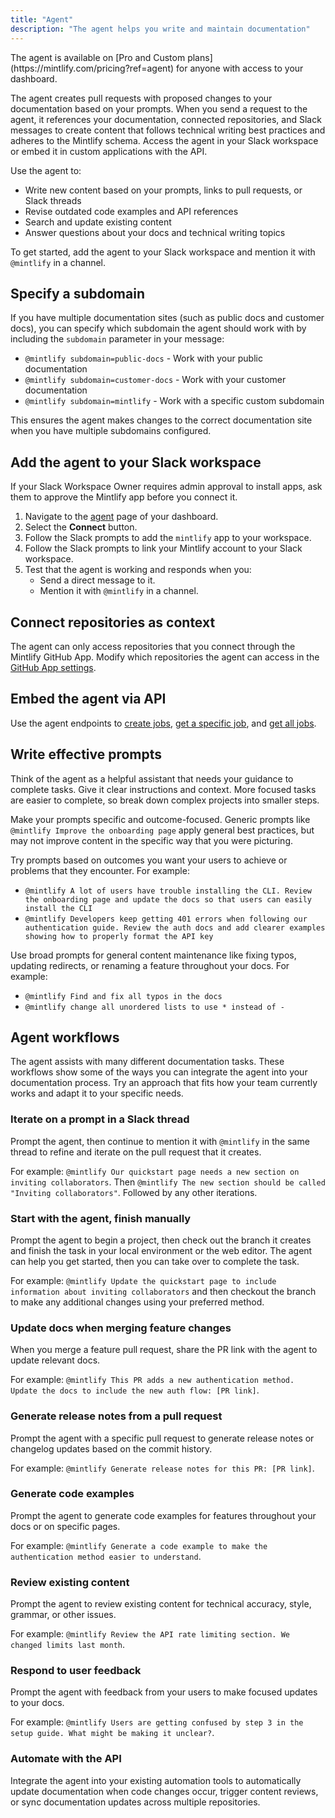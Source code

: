 ```yaml
---
title: "Agent"
description: "The agent helps you write and maintain documentation"
---
```


<Info>
  The agent is available on [Pro and Custom plans](https://mintlify.com/pricing?ref=agent) for anyone with access to your dashboard.
</Info>

The agent creates pull requests with proposed changes to your documentation based on your prompts. When you send a request to the agent, it references your documentation, connected repositories, and Slack messages to create content that follows technical writing best practices and adheres to the Mintlify schema. Access the agent in your Slack workspace or embed it in custom applications with the API.

Use the agent to:

- Write new content based on your prompts, links to pull requests, or Slack threads
- Revise outdated code examples and API references
- Search and update existing content
- Answer questions about your docs and technical writing topics

To get started, add the agent to your Slack workspace and mention it with `@mintlify` in a channel.

## Specify a subdomain

If you have multiple documentation sites (such as public docs and customer docs), you can specify which subdomain the agent should work with by including the `subdomain` parameter in your message:

- `@mintlify subdomain=public-docs` - Work with your public documentation
- `@mintlify subdomain=customer-docs` - Work with your customer documentation  
- `@mintlify subdomain=mintlify` - Work with a specific custom subdomain

This ensures the agent makes changes to the correct documentation site when you have multiple subdomains configured.

## Add the agent to your Slack workspace

<Note>
  If your Slack Workspace Owner requires admin approval to install apps, ask them to approve the Mintlify app before you connect it.
</Note>

1. Navigate to the [agent](https://dashboard.mintlify.com/products/agent) page of your dashboard.
2. Select the **Connect** button.
3. Follow the Slack prompts to add the `mintlify` app to your workspace.
4. Follow the Slack prompts to link your Mintlify account to your Slack workspace.
5. Test that the agent is working and responds when you:
   - Send a direct message to it.
   - Mention it with `@mintlify` in a channel.

## Connect repositories as context

The agent can only access repositories that you connect through the Mintlify GitHub App. Modify which repositories the agent can access in the [GitHub App settings](https://github.com/apps/mintlify/installations/new).

## Embed the agent via API

Use the agent endpoints to [create jobs](/api-reference/agent/create-agent-job), [get a specific job](/api-reference/agent/get-agent-job), and [get all jobs](/api-reference/agent/get-all-jobs).

## Write effective prompts

Think of the agent as a helpful assistant that needs your guidance to complete tasks. Give it clear instructions and context. More focused tasks are easier to complete, so break down complex projects into smaller steps.

Make your prompts specific and outcome-focused. Generic prompts like `@mintlify Improve the onboarding page` apply general best practices, but may not improve content in the specific way that you were picturing.

Try prompts based on outcomes you want your users to achieve or problems that they encounter. For example:

- `@mintlify A lot of users have trouble installing the CLI. Review the onboarding page and update the docs so that users can easily install the CLI`
- `@mintlify Developers keep getting 401 errors when following our authentication guide. Review the auth docs and add clearer examples showing how to properly format the API key`

Use broad prompts for general content maintenance like fixing typos, updating redirects, or renaming a feature throughout your docs. For example:

- `@mintlify Find and fix all typos in the docs`
- `@mintlify change all unordered lists to use * instead of -`

## Agent workflows

The agent assists with many different documentation tasks. These workflows show some of the ways you can integrate the agent into your documentation process. Try an approach that fits how your team currently works and adapt it to your specific needs.

### Iterate on a prompt in a Slack thread

Prompt the agent, then continue to mention it with `@mintlify` in the same thread to refine and iterate on the pull request that it creates.

For example: `@mintlify Our quickstart page needs a new section on inviting collaborators`. Then `@mintlify The new section should be called "Inviting collaborators"`. Followed by any other iterations.

### Start with the agent, finish manually

Prompt the agent to begin a project, then check out the branch it creates and finish the task in your local environment or the web editor. The agent can help you get started, then you can take over to complete the task.

For example: `@mintlify Update the quickstart page to include information about inviting collaborators` and then checkout the branch to make any additional changes using your preferred method.

### Update docs when merging feature changes

When you merge a feature pull request, share the PR link with the agent to update relevant docs.

For example: `@mintlify This PR adds a new authentication method. Update the docs to include the new auth flow: [PR link]`.

### Generate release notes from a pull request

Prompt the agent with a specific pull request to generate release notes or changelog updates based on the commit history.

For example: `@mintlify Generate release notes for this PR: [PR link]`.

### Generate code examples

Prompt the agent to generate code examples for features throughout your docs or on specific pages.

For example: `@mintlify Generate a code example to make the authentication method easier to understand`.

### Review existing content

Prompt the agent to review existing content for technical accuracy, style, grammar, or other issues.

For example: `@mintlify Review the API rate limiting section. We changed limits last month`.

### Respond to user feedback

Prompt the agent with feedback from your users to make focused updates to your docs.

For example: `@mintlify Users are getting confused by step 3 in the setup guide. What might be making it unclear?`.

### Automate with the API

Integrate the agent into your existing automation tools to automatically update documentation when code changes occur, trigger content reviews, or sync documentation updates across multiple repositories.